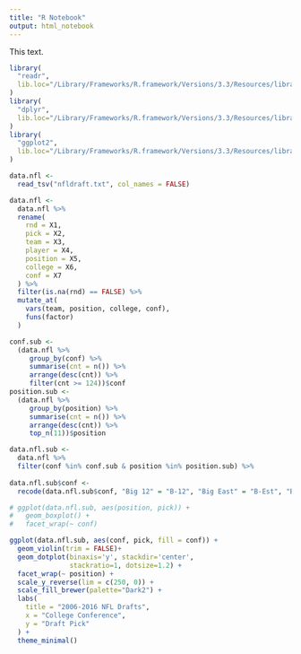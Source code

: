```yaml
---
title: "R Notebook"
output: html_notebook
---
```


This text.

```r
library(
  "readr", 
  lib.loc="/Library/Frameworks/R.framework/Versions/3.3/Resources/library"
)
library(
  "dplyr", 
  lib.loc="/Library/Frameworks/R.framework/Versions/3.3/Resources/library"
)
library(
  "ggplot2", 
  lib.loc="/Library/Frameworks/R.framework/Versions/3.3/Resources/library"
)
```

```r
data.nfl <- 
  read_tsv("nfldraft.txt", col_names = FALSE)

data.nfl <- 
  data.nfl %>% 
  rename(
    rnd = X1,
    pick = X2,
    team = X3,
    player = X4,
    position = X5,
    college = X6,
    conf = X7
  ) %>% 
  filter(is.na(rnd) == FALSE) %>% 
  mutate_at(
    vars(team, position, college, conf),
    funs(factor)
  )

conf.sub <- 
  (data.nfl %>% 
     group_by(conf) %>% 
     summarise(cnt = n()) %>% 
     arrange(desc(cnt)) %>% 
     filter(cnt >= 124))$conf
position.sub <- 
  (data.nfl %>% 
     group_by(position) %>% 
     summarise(cnt = n()) %>% 
     arrange(desc(cnt)) %>% 
     top_n(11))$position

data.nfl.sub <- 
  data.nfl %>% 
  filter(conf %in% conf.sub & position %in% position.sub) %>% 
  
data.nfl.sub$conf <- 
  recode(data.nfl.sub$conf, "Big 12" = "B-12", "Big East" = "B-Est", "Big Ten" = "B-Ten", "Pac-10" = "P-10", "Pac-12" = "P-12")  

# ggplot(data.nfl.sub, aes(position, pick)) +
#   geom_boxplot() + 
#   facet_wrap(~ conf)

ggplot(data.nfl.sub, aes(conf, pick, fill = conf)) +
  geom_violin(trim = FALSE)+
  geom_dotplot(binaxis='y', stackdir='center',
               stackratio=1, dotsize=1.2) + 
  facet_wrap(~ position) + 
  scale_y_reverse(lim = c(250, 0)) + 
  scale_fill_brewer(palette="Dark2") + 
  labs(
    title = "2006-2016 NFL Drafts",
    x = "College Conference",
    y = "Draft Pick"
  ) + 
  theme_minimal()
```
